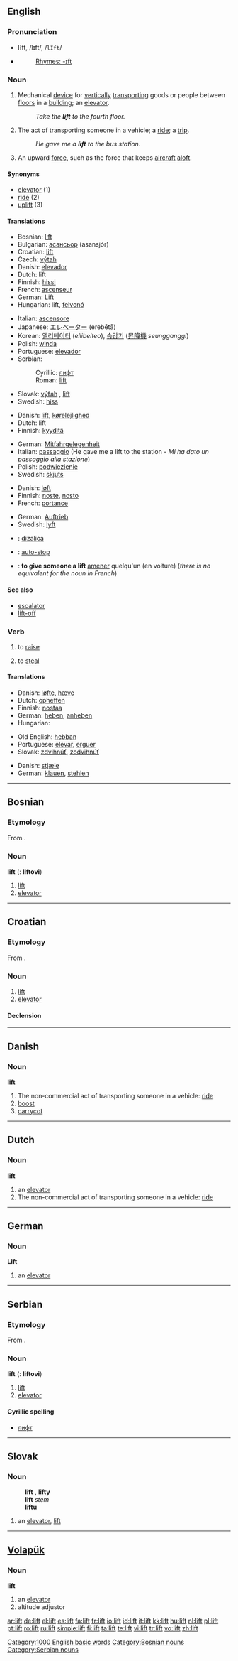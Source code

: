 ==English==

===Pronunciation===
*lĭft, /lɪft/, /<tt>lIft</tt>/
*{{audio|en-us-lift.ogg|Audio (US)}}
*:[[Rhymes:English:-ɪft|Rhymes: -ɪft]]

===Noun===
{{en-noun}}

# {{UK}} Mechanical [[device]] for [[vertically]] [[transporting]] goods or people between [[floors]] in a [[building]]; an [[elevator]].
#:''Take the '''lift''' to the fourth floor.''
# The act of transporting someone in a vehicle; a [[ride]]; a [[trip]].
#:''He gave me a '''lift''' to the bus station.''
# An upward [[force]], such as the force that keeps [[aircraft]] [[aloft]].

====Synonyms====
*[[elevator]] (1)
*[[ride]] (2)
*[[uplift]] (3)

====Translations====
{{trans-top|Mechanical device for vertically transporting goods or people}}
*Bosnian: [[lift#Bosnian|lift]] {{m}}
*Bulgarian: [[асансьор]] (asansjór) {{m}}
*Croatian: [[lift#Croatian|lift]] {{m}}
*Czech: [[výtah]] {{m}}
*Danish: [[elevator#Danish|elevador]]
*Dutch: lift {{m}}
*Finnish: [[hissi]]
*French: [[ascenseur]] {{m}}
*German: Lift {{m}}
*Hungarian: lift, [[felvonó]]
{{trans-mid}}
*Italian: [[ascensore]] {{m}}
*Japanese: [[エレベーター]] (erebētā)
*Korean: [[엘리베이터]] (''ellibeiteo''), [[승강기]] ([[昇降機]] ''seungganggi'')
*Polish: [[winda]] {{f}}
*Portuguese: [[elevador]] {{m}}
*Serbian:
*:Cyrillic: [[лифт#Serbian|лифт]] {{m}}
*:Roman: [[lift#Serbian|lift]] {{m}}
*Slovak: [[výťah]] {{m}}, [[lift#Slovak|lift]] {{m}}
*Swedish: [[hiss]]
{{trans-bottom}}

{{trans-top|The act of transporting someone in a vehicle}}
*Danish: [[lift#Danish|lift]], [[kørelejlighed]]
*Dutch: lift {{m}}
*Finnish: [[kyyditä]]
{{trans-mid}}
*German: [[Mitfahrgelegenheit]] {{f}}
*Italian: [[passaggio]] {{m}} (He gave me a lift to the station - ''Mi ha dato un passaggio alla stazione'')
*Polish: [[podwiezienie]] {{n}}
*Swedish: [[skjuts]]
{{trans-bottom}}

{{trans-top|An upward force}}
*Danish: [[løft]]
*Finnish: [[noste]], [[nosto]]
*French: [[portance]] {{m}}
{{trans-mid}}
*German: [[Auftrieb]] {{m}}
*Swedish: [[lyft]]
{{trans-bottom}}

{{checktrans-top}}
*{{ttbc|Croatian}}: [[dizalica]]
*{{ttbc|Dutch}}: [[auto-stop]] {{m}}
*{{ttbc|French}}: '''to give someone a lift''' [[amener]] quelqu'un (en voiture) (''there is no equivalent for the noun in French'')
{{checktrans-bottom}}

====See also====
*[[escalator]]
*[[lift-off]]

===Verb===
{{en-verb}}

# to [[raise]]
# {{slang}} to [[steal]]

====Translations====
{{trans-top|to raise}}
*Danish: [[løfte]], [[hæve]]
*Dutch: [[opheffen]]
*Finnish: [[nostaa]]
*German: [[heben]], [[anheben]]
*Hungarian: {{t|hu|emel}}
{{trans-mid}}
*Old English: [[hebban]]
*Portuguese: [[elevar]], [[erguer]]
*Slovak: [[zdvihnúť]], [[zodvihnúť]]
{{trans-bottom}}

{{trans-top|to steal}}
*Danish: [[stjæle]]
*German: [[klauen]], [[stehlen]]
{{trans-mid}}
{{trans-bottom}}

[[Category:1000 English basic words]]

----

==Bosnian==

===Etymology===
From {{E.|bs}} {{term|lift|lang=en}}.

===Noun===
'''lift''' {{m}} {{s}} ({{p}}: '''liftovi''')

# [[lift]]
# [[elevator]]

[[Category:Bosnian nouns]]

----

==Croatian==

===Etymology===
From {{E.|hr}} {{term|lift|lang=en}}.

===Noun===
{{hr-noun|g=m|liftovi}}

# [[lift]]
# [[elevator]]

====Declension====
{{hr-decl-noun
|lift|liftovi
|lifta|liftova
|liftu|liftovima
|lift|liftove
|lifte|liftovi
|liftu|liftovima
|liftom|liftovima
}}

----

==Danish==

===Noun===
'''lift'''

# The non-commercial act of transporting someone in a vehicle: [[ride]]
# [[boost]]
# [[carrycot]]

----

==Dutch==

===Noun===
'''lift''' {{m}}

# an [[elevator]]
# The non-commercial act of transporting someone in a vehicle: [[ride]]

----

==German==

===Noun===
'''Lift''' {{m}}

# an [[elevator]]

----

==Serbian==

===Etymology===
From {{E.|sr}} {{term|lift|lang=en}}.

===Noun===
'''lift''' {{m}} {{s}} ({{p}}: '''liftovi''')

# [[lift]]
# [[elevator]]

====Cyrillic spelling====
*[[лифт#Serbian|лифт]]

[[Category:Serbian nouns]]

----

==Slovak==

===Noun===
:'''lift''' {{m}}, '''lifty''' {{p}}
:'''lift''' ''stem''
:'''liftu''' ''{{gensg}}''
:{{dub}}

# an [[elevator]], [[lift#English|lift]]

----

==[[Volapük]]==

===Noun===
'''lift'''

# an [[elevator]]
# altitude adjustor

[[ar:lift]]
[[de:lift]]
[[el:lift]]
[[es:lift]]
[[fa:lift]]
[[fr:lift]]
[[io:lift]]
[[id:lift]]
[[it:lift]]
[[kk:lift]]
[[hu:lift]]
[[nl:lift]]
[[pl:lift]]
[[pt:lift]]
[[ro:lift]]
[[ru:lift]]
[[simple:lift]]
[[fi:lift]]
[[ta:lift]]
[[te:lift]]
[[vi:lift]]
[[tr:lift]]
[[vo:lift]]
[[zh:lift]]